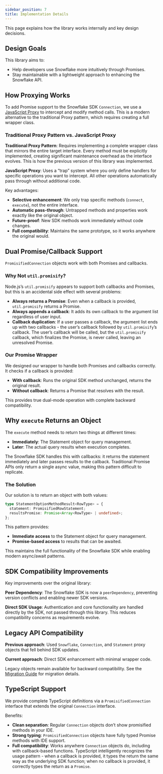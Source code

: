 ```yaml
---
sidebar_position: 7
title: Implementation Details
---
```



This page explains how the library works internally and key design decisions.

## Design Goals

This library aims to:

- Help developers use Snowflake more intuitively through Promises.
- Stay maintainable with a lightweight approach to enhancing the Snowflake API.

## How Proxying Works

To add Promise support to the Snowflake SDK `Connection`, we use a [JavaScript Proxy](https://developer.mozilla.org/en-US/docs/Web/JavaScript/Reference/Global_Objects/Proxy) to intercept and modify method calls. This is a modern alternative to the traditional Proxy pattern, which requires creating a full wrapper class.

### Traditional Proxy Pattern vs. JavaScript Proxy

**Traditional Proxy Pattern**: Requires implementing a complete wrapper class that mirrors the entire target interface. Every method must be explicitly implemented, creating significant maintenance overhead as the interface evolves. This is how the previous version of this library was implemented.

**JavaScript Proxy**: Uses a “trap” system where you only define handlers for specific operations you want to intercept. All other operations automatically pass through without additional code.

Key advantages:

- **Selective enhancement**: We only trap specific methods (`connect`, `execute`), not the entire interface.
- **Automatic pass-through**: Untrapped methods and properties work exactly like the original object.
- **Future-proof**: New SDK methods work immediately without code changes.
- **Full compatibility**: Maintains the same prototype, so it works anywhere the original would.

## Dual Promise/Callback Support

`PromisifiedConnection` objects work with both Promises and callbacks.

### Why Not `util.promisify`?

Node.js’s `util.promisify` appears to support both callbacks and Promises, but this is an accidental side effect with several problems:

- **Always returns a Promise**: Even when a callback is provided, `util.promisify` returns a Promise.
- **Always appends a callback**: It adds its own callback to the argument list regardless of user input.
- **Callback duplication**: If a user passes a callback, the argument list ends up with two callbacks - the user’s callback followed by `util.promisify`’s callback. The user’s callback will be called, but the `util.promisify` callback, which finalizes the Promise, is never called, leaving an unresolved Promise.

### Our Promise Wrapper

We designed our wrapper to handle both Promises and callbacks correctly. It checks if a callback is provided:

- **With callback**: Runs the original SDK method unchanged, returns the original result.
- **Without callback**: Returns a Promise that resolves with the result.

This provides true dual-mode operation with complete backward compatibility.

## Why `execute` Returns an Object

The `execute` method needs to return two things at different times:

- **Immediately**: The Statement object for query management.
- **Later**: The actual query results when execution completes.

The Snowflake SDK handles this with callbacks: it returns the statement immediately and later passes results to the callback. Traditional Promise APIs only return a single async value, making this pattern difficult to replicate.

### The Solution

Our solution is to return an object with both values:

```typescript
type StatementOptionMethodResult<RowType> = {
  statement: PromisifiedRowStatement;
  resultsPromise: Promise<Array<RowType> | undefined>;
};
```

This pattern provides:
- **Immediate access** to the Statement object for query management.
- **Promise-based access** to results that can be awaited.

This maintains the full functionality of the Snowflake SDK while enabling modern async/await patterns.

## SDK Compatibility Improvements

Key improvements over the original library:

**Peer Dependency**: The Snowflake SDK is now a `peerDependency`, preventing version conflicts and enabling newer SDK versions.

**Direct SDK Usage**: Authentication and core functionality are handled directly by the SDK, not passed through this library. This reduces compatibility concerns as requirements evolve.

## Legacy API Compatibility

**Previous approach**: Used `Snowflake`, `Connection`, and `Statement` proxy objects that fell behind SDK updates.

**Current approach**: Direct SDK enhancement with minimal wrapper code.

Legacy objects remain available for backward compatibility. See the [Migration Guide](../migration-guide) for migration details.

## TypeScript Support

We provide complete TypeScript definitions via a `PromisifiedConnection` interface that extends the original `Connection` interface.

Benefits:

- **Clean separation**: Regular `Connection` objects don’t show promisified methods in your IDE.
- **Strong typing**: `PromisifiedConnection` objects have fully typed Promise methods with IDE support.
- **Full compatibility**: Works anywhere `Connection` objects do, including with callback-based functions. TypeScript intelligently recognizes the usage pattern - when a callback is provided, it types the return the same way as the underlying SDK function; when no callback is provided, it correctly types the return as a `Promise`.
